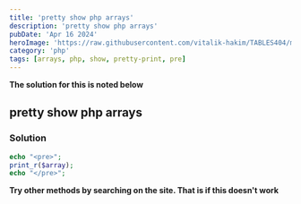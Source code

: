 ```yaml
---
title: 'pretty show php arrays'
description: 'pretty show php arrays'
pubDate: 'Apr 16 2024'
heroImage: 'https://raw.githubusercontent.com/vitalik-hakim/TABLES404/main/error_b/php.png'
category: 'php'
tags: [arrays, php, show, pretty-print, pre]
---
```


**The solution for this is noted below**

## pretty show php arrays

### Solution

```php
echo "<pre>";
print_r($array);
echo "</pre>";
```

**Try other methods by searching on the site. That is if this doesn't work**
